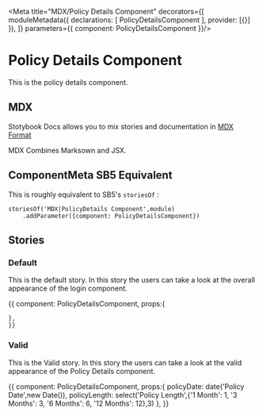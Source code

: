 
<Meta title="MDX/Policy Details Component" decorators={[
    moduleMetadata({
        declarations: [
            PolicyDetailsComponent
        ],
        provider: [{}]
    }),
]} parameters={{
    component: PolicyDetailsComponent
}}/>

# Policy Details Component 

This is the policy details component.

## MDX

Stotybook Docs allows you to mix stories and documentation in 
[MDX Format](https://mdxjs.com/)

MDX Combines Marksown and JSX.

## ComponentMeta SB5 Equivalent

This is roughly equivalent to SB5's `storiesOf` :

```
storiesOf('MDX|PolicyDetails Component',module)
    .addParameter({component: PolicyDetailsComponent})

```

## Stories

### Default

This is the default story. In this story the users can take a look at the overall
appearance of the login component.

<Preview>
  <Story name="Default">{{
    component: PolicyDetailsComponent,
    props:{
      
    },
    }}    
  </Story>
</Preview>

### Valid

This is the Valid story. In this story the users can take a look at the valid
appearance of the Policy Details component.

<Preview>
  <Story name="Submit">{{
    component: PolicyDetailsComponent,
    props:{
      policyDate: date('Policy Date',new Date()),
      policyLength: select('Policy Length',{'1 Month': 1, '3 Months': 3, '6 Months': 6, '12 Months': 12},3)
    },
    }}    
  </Story>
</Preview>
